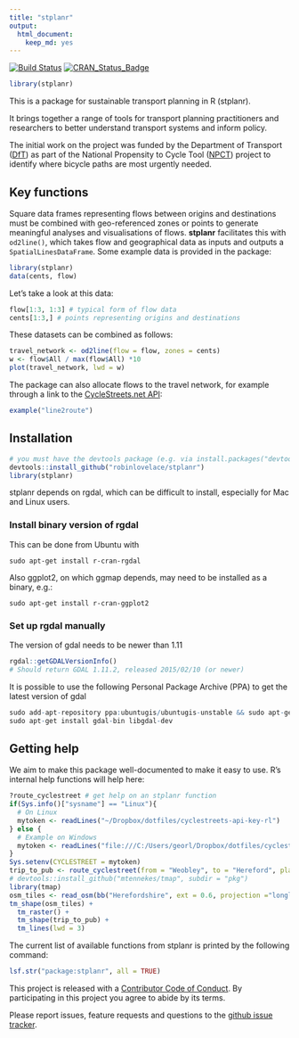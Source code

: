 ```yaml
---
title: "stplanr"
output:
  html_document:
    keep_md: yes
---
```


[![Build Status](https://travis-ci.org/Robinlovelace/stplanr.svg?branch=master)](https://travis-ci.org/Robinlovelace/stplanr) [![CRAN_Status_Badge](http://www.r-pkg.org/badges/version/stplanr)](http://cran.r-project.org/web/packages/stplanr)

```r
library(stplanr)
```

This is a package for sustainable transport planning in R (stplanr).

It brings together a range of tools for transport planning practitioners and
researchers to better understand transport systems and inform policy.

The initial work on the project was funded by the Department of Transport
([DfT](https://www.gov.uk/government/organisations/department-for-transport))
as part of the National Propensity to Cycle Tool
([NPCT](http://www.cedar.iph.cam.ac.uk/research/modelling/npct-tool/)) project to
identify where bicycle paths are most urgently needed.

## Key functions

Square data frames representing flows between origins and destinations
must be combined with geo-referenced zones or points to generate meaningful
analyses and visualisations of flows. **stplanr** facilitates this with 
`od2line()`, which takes flow and geographical data as inputs and
outputs a `SpatialLinesDataFrame`. Some example data is provided in the package:

```r
library(stplanr)
data(cents, flow)
```

Let's take a look at this data:

```r
flow[1:3, 1:3] # typical form of flow data
cents[1:3,] # points representing origins and destinations
```

These datasets can be combined as follows:

```r
travel_network <- od2line(flow = flow, zones = cents)
w <- flow$All / max(flow$All) *10
plot(travel_network, lwd = w)
```

The package can also allocate flows to the travel network, for example through
a link to the [CycleStreets.net API](https://www.cyclestreets.net/api/):

```r
example("line2route")
```

## Installation

```r
# you must have the devtools package (e.g. via install.packages("devtools"))
devtools::install_github("robinlovelace/stplanr")
library(stplanr)
```

stplanr depends on rgdal, which can be difficult to install, especially for Mac and Linux
users.

### Install binary version of rgdal

This can be done from Ubuntu with

```
sudo apt-get install r-cran-rgdal
```

Also ggplot2, on which ggmap depends, may need to be installed as a binary, e.g.:

```
sudo apt-get install r-cran-ggplot2
```

### Set up rgdal manually

The version of gdal needs to be newer than 1.11
```r
rgdal::getGDALVersionInfo()
# Should return GDAL 1.11.2, released 2015/02/10 (or newer)

```

It is possible to use the following Personal Package Archive (PPA) to get the latest version of gdal

```r
sudo add-apt-repository ppa:ubuntugis/ubuntugis-unstable && sudo apt-get update
sudo apt-get install gdal-bin libgdal-dev
```

## Getting help

We aim to make this package well-documented to make it easy to use.
R's internal help functions will help here:

```r
?route_cyclestreet # get help on an stplanr function
if(Sys.info()["sysname"] == "Linux"){
  # On Linux
  mytoken <- readLines("~/Dropbox/dotfiles/cyclestreets-api-key-rl")
} else {
  # Example on Windows
  mytoken <- readLines("file:///C:/Users/georl/Dropbox/dotfiles/cyclestreets-api-key-rl")
}
Sys.setenv(CYCLESTREET = mytoken)
trip_to_pub <- route_cyclestreet(from = "Weobley", to = "Hereford", plan = "balanced")
# devtools::install_github("mtennekes/tmap", subdir = "pkg")
library(tmap)
osm_tiles <- read_osm(bb("Herefordshire", ext = 0.6, projection ="longlat"))
tm_shape(osm_tiles) +
  tm_raster() +
  tm_shape(trip_to_pub) +
  tm_lines(lwd = 3)
```

The current list of available functions from stplanr is printed by the following
command:

```r
lsf.str("package:stplanr", all = TRUE)
```

This project is released with a [Contributor Code of Conduct](CONDUCT.md).
By participating in this project you agree to abide by its terms.

Please report issues, feature requests and questions to the
[github issue tracker](https://github.com/robinlovelace/stplanr/issues).


